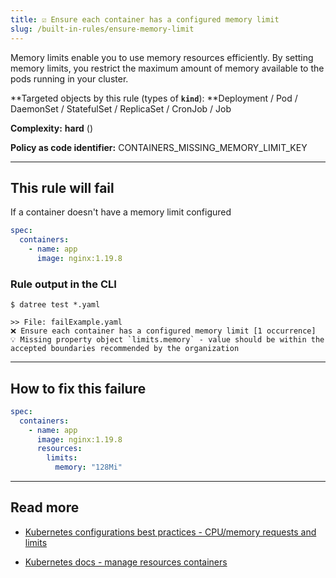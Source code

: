 ```yaml
---
title: ☑️ Ensure each container has a configured memory limit
slug: /built-in-rules/ensure-memory-limit
---
```



Memory limits enable you to use memory resources efficiently. By setting memory limits, you restrict the maximum amount of memory available to the pods running in your cluster.

**Targeted objects by this rule (types of **`kind`**): **Deployment / Pod / DaemonSet / StatefulSet / ReplicaSet / CronJob / Job

**Complexity:** **hard** (<Complexity/>)

**Policy as code identifier:** CONTAINERS_MISSING_MEMORY_LIMIT_KEY

---

## This rule will fail

If a container doesn't have a memory limit configured

```yaml
spec:
  containers:
    - name: app
      image: nginx:1.19.8
```

### Rule output in the CLI

```terminal
$ datree test *.yaml

>> File: failExample.yaml
❌ Ensure each container has a configured memory limit [1 occurrence]
💡 Missing property object `limits.memory` - value should be within the accepted boundaries recommended by the organization
```

---

## How to fix this failure

```yaml
spec:
  containers:
    - name: app
      image: nginx:1.19.8
      resources:
        limits:
          memory: "128Mi"
```

---

## Read more

- [Kubernetes configurations best practices - CPU/memory requests and limits](https://www.datree.io/resources/kubernetes-configurations-best-practices#anchor8)

- [Kubernetes docs - manage resources containers](https://kubernetes.io/docs/concepts/configuration/manage-resources-containers/)
